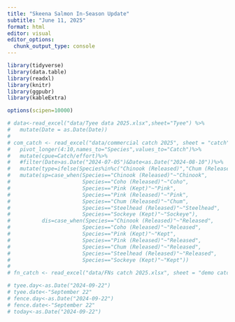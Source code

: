 ```yaml
---
title: "Skeena Salmon In-Season Update"
subtitle: "June 11, 2025"
format: html
editor: visual
editor_options: 
  chunk_output_type: console
---
```


```r
library(tidyverse)
library(data.table)
library(readxl)
library(knitr)
library(ggpubr)
library(kableExtra)

options(scipen=10000)
```

```r
# data<-read_excel("data/Tyee data 2025.xlsx",sheet="Tyee") %>%
#   mutate(Date = as.Date(Date))
# 
# com_catch <- read_excel("data/commercial catch 2025", sheet = "catch") %>%
#   pivot_longer(4:10,names_to="Species",values_to="Catch")%>%
#   mutate(cpue=Catch/effort)%>%
#   #filter(Date>as.Date("2024-07-05")&Date<as.Date("2024-08-10"))%>%
#   mutate(type=ifelse(Species%in%c("Chinook (Released)","Chum (Released)","Steelhead (Released)","Coho (Released)"),"Released","Kept"))%>%
#   mutate(sp=case_when(Species=="Chinook (Released)"~"Chinook",
#                       Species=="Coho (Released)"~"Coho",
#                       Species=="Pink (Kept)"~"Pink",
#                       Species=="Pink (Released)"~"Pink",
#                       Species=="Chum (Released)"~"Chum",
#                       Species=="Steelhead (Released)"~"Steelhead",
#                       Species=="Sockeye (Kept)"~"Sockeye"),
#          dis=case_when(Species=="Chinook (Released)"~"Released",
#                       Species=="Coho (Released)"~"Released",
#                       Species=="Pink (Kept)"~"Kept",
#                       Species=="Pink (Released)"~"Released",
#                       Species=="Chum (Released)"~"Released",
#                       Species=="Steelhead (Released)"~"Released",
#                       Species=="Sockeye (Kept)"~"Kept"))
# 
# fn_catch <- read_excel("data/FNs catch 2025.xlsx", sheet = "demo catches")
```

```r
# tyee.day<-as.Date("2024-09-22")
# tyee.date<-"September 22"
# fence.day<-as.Date("2024-09-22")
# fence.date<-"September 22"
# today<-as.Date("2024-09-22")
```

